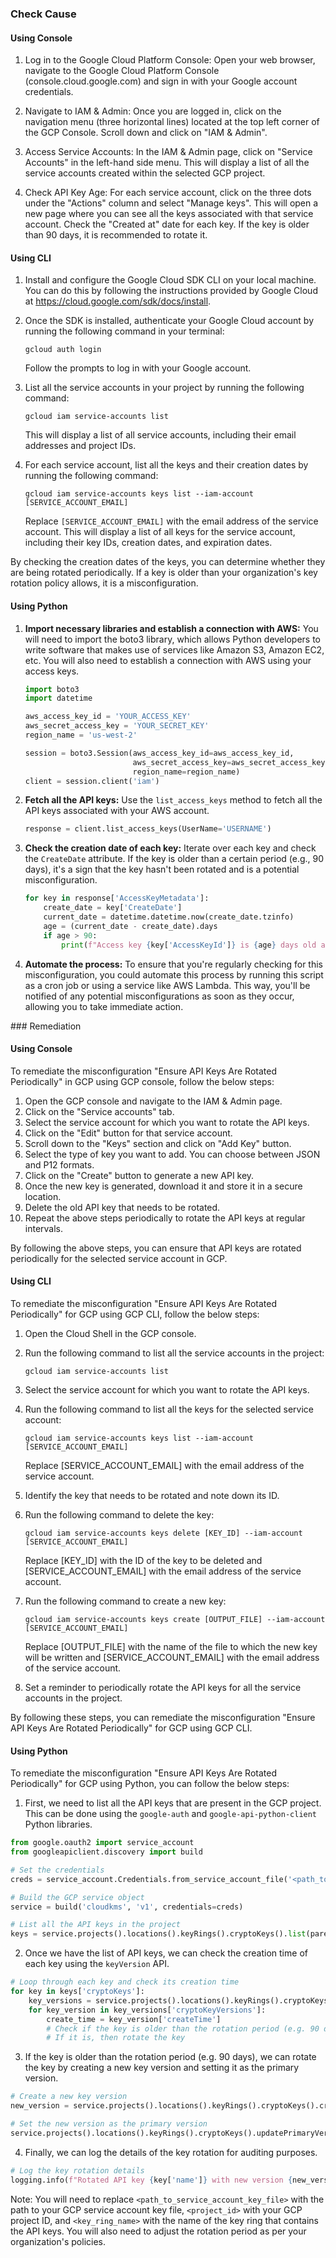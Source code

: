 

<Tabs><Tab title='Cause'>
### Check Cause

#### Using Console

1. Log in to the Google Cloud Platform Console: Open your web browser, navigate to the Google Cloud Platform Console (console.cloud.google.com) and sign in with your Google account credentials.

2. Navigate to IAM & Admin: Once you are logged in, click on the navigation menu (three horizontal lines) located at the top left corner of the GCP Console. Scroll down and click on "IAM & Admin".

3. Access Service Accounts: In the IAM & Admin page, click on "Service Accounts" in the left-hand side menu. This will display a list of all the service accounts created within the selected GCP project.

4. Check API Key Age: For each service account, click on the three dots under the "Actions" column and select "Manage keys". This will open a new page where you can see all the keys associated with that service account. Check the "Created at" date for each key. If the key is older than 90 days, it is recommended to rotate it.

#### Using CLI

1. Install and configure the Google Cloud SDK CLI on your local machine. You can do this by following the instructions provided by Google Cloud at https://cloud.google.com/sdk/docs/install.

2. Once the SDK is installed, authenticate your Google Cloud account by running the following command in your terminal:
   ```
   gcloud auth login
   ```
   Follow the prompts to log in with your Google account.

3. List all the service accounts in your project by running the following command:
   ```
   gcloud iam service-accounts list
   ```
   This will display a list of all service accounts, including their email addresses and project IDs.

4. For each service account, list all the keys and their creation dates by running the following command:
   ```
   gcloud iam service-accounts keys list --iam-account [SERVICE_ACCOUNT_EMAIL]
   ```
   Replace `[SERVICE_ACCOUNT_EMAIL]` with the email address of the service account. This will display a list of all keys for the service account, including their key IDs, creation dates, and expiration dates.

By checking the creation dates of the keys, you can determine whether they are being rotated periodically. If a key is older than your organization's key rotation policy allows, it is a misconfiguration.

#### Using Python

1. **Import necessary libraries and establish a connection with AWS:**
   You will need to import the boto3 library, which allows Python developers to write software that makes use of services like Amazon S3, Amazon EC2, etc. You will also need to establish a connection with AWS using your access keys.

   ```python
   import boto3
   import datetime

   aws_access_key_id = 'YOUR_ACCESS_KEY'
   aws_secret_access_key = 'YOUR_SECRET_KEY'
   region_name = 'us-west-2'

   session = boto3.Session(aws_access_key_id=aws_access_key_id,
                           aws_secret_access_key=aws_secret_access_key,
                           region_name=region_name)
   client = session.client('iam')
   ```

2. **Fetch all the API keys:**
   Use the `list_access_keys` method to fetch all the API keys associated with your AWS account.

   ```python
   response = client.list_access_keys(UserName='USERNAME')
   ```

3. **Check the creation date of each key:**
   Iterate over each key and check the `CreateDate` attribute. If the key is older than a certain period (e.g., 90 days), it's a sign that the key hasn't been rotated and is a potential misconfiguration.

   ```python
   for key in response['AccessKeyMetadata']:
       create_date = key['CreateDate']
       current_date = datetime.datetime.now(create_date.tzinfo)
       age = (current_date - create_date).days
       if age > 90:
           print(f"Access key {key['AccessKeyId']} is {age} days old and has not been rotated.")
   ```

4. **Automate the process:**
   To ensure that you're regularly checking for this misconfiguration, you could automate this process by running this script as a cron job or using a service like AWS Lambda. This way, you'll be notified of any potential misconfigurations as soon as they occur, allowing you to take immediate action.

</Tab>

<Tab title='Remediation'>
### Remediation

#### Using Console

To remediate the misconfiguration "Ensure API Keys Are Rotated Periodically" in GCP using GCP console, follow the below steps:

1. Open the GCP console and navigate to the IAM & Admin page.
2. Click on the "Service accounts" tab.
3. Select the service account for which you want to rotate the API keys.
4. Click on the "Edit" button for that service account.
5. Scroll down to the "Keys" section and click on "Add Key" button.
6. Select the type of key you want to add. You can choose between JSON and P12 formats.
7. Click on the "Create" button to generate a new API key.
8. Once the new key is generated, download it and store it in a secure location.
9. Delete the old API key that needs to be rotated.
10. Repeat the above steps periodically to rotate the API keys at regular intervals.

By following the above steps, you can ensure that API keys are rotated periodically for the selected service account in GCP.

#### Using CLI

To remediate the misconfiguration "Ensure API Keys Are Rotated Periodically" for GCP using GCP CLI, follow the below steps:

1. Open the Cloud Shell in the GCP console.

2. Run the following command to list all the service accounts in the project:

   ```
   gcloud iam service-accounts list
   ```

3. Select the service account for which you want to rotate the API keys.

4. Run the following command to list all the keys for the selected service account:

   ```
   gcloud iam service-accounts keys list --iam-account [SERVICE_ACCOUNT_EMAIL]
   ```

   Replace [SERVICE_ACCOUNT_EMAIL] with the email address of the service account.

5. Identify the key that needs to be rotated and note down its ID.

6. Run the following command to delete the key:

   ```
   gcloud iam service-accounts keys delete [KEY_ID] --iam-account [SERVICE_ACCOUNT_EMAIL]
   ```

   Replace [KEY_ID] with the ID of the key to be deleted and [SERVICE_ACCOUNT_EMAIL] with the email address of the service account.

7. Run the following command to create a new key:

   ```
   gcloud iam service-accounts keys create [OUTPUT_FILE] --iam-account [SERVICE_ACCOUNT_EMAIL]
   ```

   Replace [OUTPUT_FILE] with the name of the file to which the new key will be written and [SERVICE_ACCOUNT_EMAIL] with the email address of the service account.

8. Set a reminder to periodically rotate the API keys for all the service accounts in the project. 

By following these steps, you can remediate the misconfiguration "Ensure API Keys Are Rotated Periodically" for GCP using GCP CLI.

#### Using Python

To remediate the misconfiguration "Ensure API Keys Are Rotated Periodically" for GCP using Python, you can follow the below steps:

1. First, we need to list all the API keys that are present in the GCP project. This can be done using the `google-auth` and `google-api-python-client` Python libraries.

```python
from google.oauth2 import service_account
from googleapiclient.discovery import build

# Set the credentials
creds = service_account.Credentials.from_service_account_file('<path_to_service_account_key_file>')

# Build the GCP service object
service = build('cloudkms', 'v1', credentials=creds)

# List all the API keys in the project
keys = service.projects().locations().keyRings().cryptoKeys().list(parent='projects/<project_id>/locations/global/keyRings/<key_ring_name>').execute()
```

2. Once we have the list of API keys, we can check the creation time of each key using the `keyVersion` API.

```python
# Loop through each key and check its creation time
for key in keys['cryptoKeys']:
    key_versions = service.projects().locations().keyRings().cryptoKeys().cryptoKeyVersions().list(parent=key['name']).execute()
    for key_version in key_versions['cryptoKeyVersions']:
        create_time = key_version['createTime']
        # Check if the key is older than the rotation period (e.g. 90 days)
        # If it is, then rotate the key
```

3. If the key is older than the rotation period (e.g. 90 days), we can rotate the key by creating a new key version and setting it as the primary version.

```python
# Create a new key version
new_version = service.projects().locations().keyRings().cryptoKeys().cryptoKeyVersions().create(parent=key['name'], body={}).execute()

# Set the new version as the primary version
service.projects().locations().keyRings().cryptoKeys().updatePrimaryVersion(name=key['name'], body={'cryptoKeyVersionId': new_version['name'].split('/')[-1]}).execute()
```

4. Finally, we can log the details of the key rotation for auditing purposes.

```python
# Log the key rotation details
logging.info(f"Rotated API key {key['name']} with new version {new_version['name']} created at {new_version['createTime']}")
```

Note: You will need to replace `<path_to_service_account_key_file>` with the path to your GCP service account key file, `<project_id>` with your GCP project ID, and `<key_ring_name>` with the name of the key ring that contains the API keys. You will also need to adjust the rotation period as per your organization's policies.


</Tab>
</Tabs>